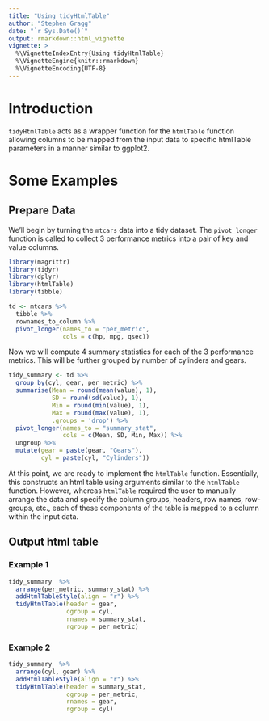 ```yaml
---
title: "Using tidyHtmlTable"
author: "Stephen Gragg"
date: "`r Sys.Date()`"
output: rmarkdown::html_vignette
vignette: >
  %\VignetteIndexEntry{Using tidyHtmlTable}
  %\VignetteEngine{knitr::rmarkdown}
  %\VignetteEncoding{UTF-8}
---
```


# Introduction

`tidyHtmlTable` acts as a wrapper function for the `htmlTable`
function allowing columns to be mapped from the input data to specific htmlTable 
parameters in a manner similar to ggplot2.

# Some Examples

## Prepare Data

We'll begin by turning the `mtcars` data into a tidy dataset. The 
`pivot_longer` function is called to collect 3 performance metrics into a pair 
of key and value columns.

```r
library(magrittr)
library(tidyr)
library(dplyr)
library(htmlTable)
library(tibble)

td <- mtcars %>%
  tibble %>% 
  rownames_to_column %>%
  pivot_longer(names_to = "per_metric", 
               cols = c(hp, mpg, qsec))
```

Now we will compute 4 summary statistics for each of the 3 performance metrics.
This will be further grouped by number of cylinders and gears.

```r
tidy_summary <- td %>%
  group_by(cyl, gear, per_metric) %>% 
  summarise(Mean = round(mean(value), 1),
            SD = round(sd(value), 1),
            Min = round(min(value), 1),
            Max = round(max(value), 1),
            .groups = 'drop') %>%
  pivot_longer(names_to = "summary_stat", 
               cols = c(Mean, SD, Min, Max)) %>% 
  ungroup %>% 
  mutate(gear = paste(gear, "Gears"),
         cyl = paste(cyl, "Cylinders"))
```

At this point, we are ready to implement the `htmlTable` function.
Essentially, this constructs an html table using arguments similar to the 
`htmlTable` function. However, whereas `htmlTable` required the user to manually
arrange the data and specify the column groups, headers, row names, row-groups,
etc., each of these components of the table is mapped to a column within the
input data.

## Output html table

### Example 1

```r
tidy_summary  %>% 
  arrange(per_metric, summary_stat) %>% 
  addHtmlTableStyle(align = "r") %>% 
  tidyHtmlTable(header = gear,
                cgroup = cyl,
                rnames = summary_stat,
                rgroup = per_metric)
```

### Example 2

```r
tidy_summary  %>% 
  arrange(cyl, gear) %>% 
  addHtmlTableStyle(align = "r") %>% 
  tidyHtmlTable(header = summary_stat,
                cgroup = per_metric,
                rnames = gear,
                rgroup = cyl)
```
